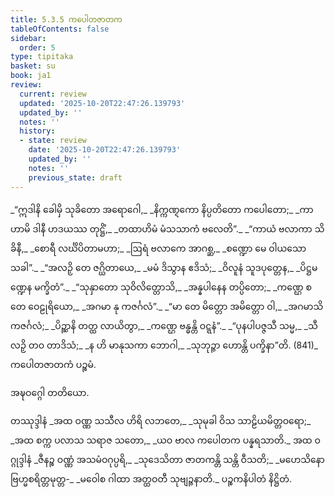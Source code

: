 ```yaml
---
title: 5.3.5 ကပေါတဇာတက
tableOfContents: false
sidebar:
  order: 5
type: tipitaka
basket: su
book: ja1
review:
  current: review
  updated: '2025-10-20T22:47:26.139793'
  updated_by: ''
  notes: ''
  history:
  - state: review
    date: '2025-10-20T22:47:26.139793'
    updated_by: ''
    notes: ''
    previous_state: draft
---
```



<DynamicBreadcrumb />


<ReviewStatus review={frontmatter.review} showDetails={true} />

<HypothesisAnnotation frontmatter={frontmatter} />

<Division number="135" book="ja1" e="ch" v="22" p="135">

<Paragraph number="1306" type="verses" book="ja1">
_“ဣဒါနိ ခေါမှိ သုခိတော အရောဂေါ,_  
_နိက္ကဏ္ဋကော နိပ္ပတိတော ကပေါတော;_  
_ကာဟာမိ ဒါနီ ဟဒယဿ တုဋ္ဌိံ,_  
_တထာဟိမံ မံသသာကံ ဗလေတိ”._  

</Paragraph>

</Division>
<Division number="136" book="ja1" e="ch" v="22" p="136">

<Paragraph number="1307" type="verses" book="ja1">
_“ကာယံ ဗလာကာ သိခိနီ,_  
_စောရီ လင်္ဃိပိတာမဟာ;_  
_ဩရံ ဗလာကေ အာဂစ္ဆ,_  
_စဏ္ဍော မေ ဝါယသော သခါ”._  

</Paragraph>

</Division>
<Division number="137" book="ja1" e="ch" v="22" p="136">

<Paragraph number="1308" type="verses" book="ja1">
_“အလဉှိ တေ ဇဂ္ဃိတာယေ,_  
_မမံ ဒိသွာန ဧဒိသံ;_  
_ဝိလူနံ သူဒပုတ္တေန,_  
_ပိဋ္ဌမဏ္ဍေန မက္ခိတံ”._  

</Paragraph>

</Division>
<Division number="138" book="ja1" e="ch" v="22" p="136">

<Paragraph number="1309" type="verses" book="ja1">
_“သုနှာတော သုဝိလိတ္တောသိ,_  
_အန္နပါနေန တပ္ပိတော;_  
_ကဏ္ဌေ စ တေ ဝေဠုရိယော,_  
_အဂမာ နု ကဇင်္ဂလံ”._  

</Paragraph>

</Division>
<Division number="139" book="ja1" e="ch" v="22" p="136">

<Paragraph number="1310" type="verses" book="ja1">
_“မာ တေ မိတ္တော အမိတ္တော ဝါ,_  
_အဂမာသိ ကဇင်္ဂလံ;_  
_ပိဉ္ဆာနိ တတ္ထ လာယိတွာ,_  
_ကဏ္ဌေ ဗန္ဓန္တိ ဝဋ္ဋနံ”._  

</Paragraph>

</Division>
<Division number="140" book="ja1" e="ch" v="22" p="136">

<Paragraph number="1311" type="verses" book="ja1">
_“ပုနပါပဇ္ဇသီ သမ္မ,_  
_သီလဉှိ တဝ တာဒိသံ;_  
_န ဟိ မာနုသကာ ဘောဂါ,_  
_သုဘုဉ္ဇာ ဟောန္တိ ပက္ခိနာ”တိ. (841)_  


</Paragraph>
</Division>

<Paragraph number="1312" type="center" book="ja1">
ကပေါတဇာတကံ ပဉ္စမံ.

  
အဍ္ဎဝဂ္ဂေါ တတိယော.



</Paragraph>

<Paragraph number="1313" type="center" book="ja1">
တဿုဒ္ဒါနံ


</Paragraph>

<Paragraph number="1314" type="verses" book="ja1">
_အထ ဝဏ္ဏ သသီလ ဟိရိ လဘတေ,_  
_သုမုခါ ဝိသ သာဠိယမိတ္တဝရော;_  
_အထ စက္က ပလာသ သရာဇ သတော,_  
_ယဝ ဗာလ ကပေါတက ပန္နရသာတိ._  


</Paragraph>

<Paragraph number="1315" type="center" book="ja1">
အထ ဝဂ္ဂုဒ္ဒါနံ


</Paragraph>

<Paragraph number="1316" type="verses" book="ja1">
_ဇီနဉ္စ ဝဏ္ဏံ အသမံဝဂုပ္ပရိ,_  
_သုဒေသိတာ ဇာတကန္တိ သန္တိ ဝီသတိ;_  
_မဟေသိနော ဗြဟ္မစရိတ္တမုတ္တ-_  
_မဝေါစ ဂါထာ အတ္ထဝတီ သုဗျဉ္ဇနာတိ._  


</Paragraph>

<Paragraph number="1317" type="center" book="ja1">
ပဉ္စကနိပါတံ နိဋ္ဌိတံ.
</Paragraph>